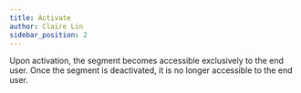 ```yaml
---
title: Activate
author: Claire Lin
sidebar_position: 2
---
```



<SubTitle text="Activate and Control." />
<Reader text="Designer" />

Upon activation, the segment becomes accessible exclusively to the end user. Once the segment is deactivated, it is no longer accessible to the end user.

